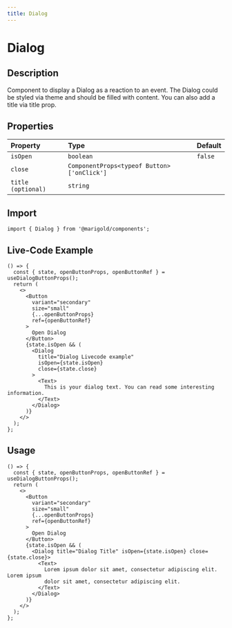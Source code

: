 ```yaml
---
title: Dialog
---
```


# Dialog

## Description

Component to display a Dialog as a reaction to an event. The Dialog could be styled via theme and should be filled with content.
You can also add a title via title prop.

## Properties

| Property           | Type                                       | Default |
| :----------------- | :----------------------------------------- | :------ |
| `isOpen `          | `boolean`                                  | `false` |
| `close`            | `ComponentProps<typeof Button>['onClick']` |         |
| `title (optional)` | `string`                                   |         |

## Import

```tsx onlyCode
import { Dialog } from '@marigold/components';
```

## Live-Code Example

```tsx expandCode
() => {
  const { state, openButtonProps, openButtonRef } = useDialogButtonProps();
  return (
    <>
      <Button
        variant="secondary"
        size="small"
        {...openButtonProps}
        ref={openButtonRef}
      >
        Open Dialog
      </Button>
      {state.isOpen && (
        <Dialog
          title="Dialog Livecode example"
          isOpen={state.isOpen}
          close={state.close}
        >
          <Text>
            This is your dialog text. You can read some interesting information.
          </Text>
        </Dialog>
      )}
    </>
  );
};
```

## Usage

```tsx
() => {
  const { state, openButtonProps, openButtonRef } = useDialogButtonProps();
  return (
    <>
      <Button
        variant="secondary"
        size="small"
        {...openButtonProps}
        ref={openButtonRef}
      >
        Open Dialog
      </Button>
      {state.isOpen && (
        <Dialog title="Dialog Title" isOpen={state.isOpen} close={state.close}>
          <Text>
            Lorem ipsum dolor sit amet, consectetur adipiscing elit. Lorem ipsum
            dolor sit amet, consectetur adipiscing elit.
          </Text>
        </Dialog>
      )}
    </>
  );
};
```
